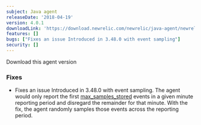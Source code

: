 ```yaml
---
subject: Java agent
releaseDate: '2018-04-19'
version: 4.0.1
downloadLink: 'https://download.newrelic.com/newrelic/java-agent/newrelic-agent/4.0.1/'
features: []
bugs: ["Fixes an issue Introduced in 3.48.0 with event sampling"]
security: []
---
```


<ButtonGroup>
  <ButtonLink
    role="button"
    to="https://download.newrelic.com/newrelic/java-agent/newrelic-agent/4.0.1/"
    variant="primary"
  >
    Download this agent version
  </ButtonLink>
</ButtonGroup>

### Fixes

* Fixes an issue Introduced in 3.48.0 with event sampling. The agent would only report the first [max_samples_stored](https://docs.newrelic.com/docs/agents/java-agent/configuration/java-agent-configuration-config-file#ae-max_samples_stored) events in a given minute reporting period and disregard the remainder for that minute. With the fix, the agent randomly samples those events across the reporting period.
